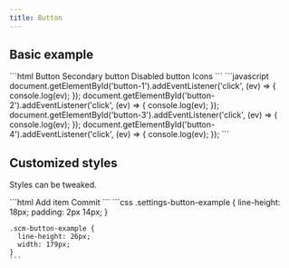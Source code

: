 ```yaml
---
title: Button
---
```




<Imports />
<PageSwitcher />
<FormControlInfo />

## Basic example

<Demo>
  <BasicExample />
  <Fragment slot="html">
    ```html
    <vscode-button id="button-1">Button</vscode-button>
    <vscode-button id="button-2" secondary>Secondary button</vscode-button>
    <vscode-button id="button-3" disabled>Disabled button</vscode-button>
    <vscode-button id="button-4" icon="account" icon-after="chevron-right">Icons</vscode-button>
    ```
  </Fragment>
  <Fragment slot="js">
    ```javascript
    document.getElementById('button-1').addEventListener('click', (ev) => {
      console.log(ev);
    });
    document.getElementById('button-2').addEventListener('click', (ev) => {
      console.log(ev);
    });
    document.getElementById('button-3').addEventListener('click', (ev) => {
      console.log(ev);
    });
    document.getElementById('button-4').addEventListener('click', (ev) => {
      console.log(ev);
    });
    ```
  </Fragment>
</Demo>

## Customized styles

Styles can be tweaked.

<Demo>
  <CustomizedStyles />
  <Fragment slot="html">
    ```html
    <vscode-button class="settings-button-example">Add item</vscode-button>
    <vscode-button class="scm-button-example" icon="check">Commit</vscode-button>
    ```
  </Fragment>
  <Fragment slot="css">
    ```css
    .settings-button-example {
      line-height: 18px;
      padding: 2px 14px;
    }

    .scm-button-example {
      line-height: 26px;
      width: 179px;
    }
    ```
  </Fragment>
</Demo>
